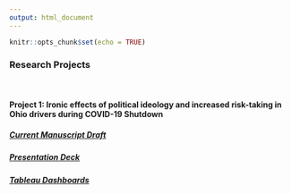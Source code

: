 ```yaml
---
output: html_document
---
```


```r
knitr::opts_chunk$set(echo = TRUE)
```

### Research Projects
  
\  
\  
\  
    
#### Project 1: Ironic effects of political ideology and increased risk-taking in Ohio drivers during COVID-19 Shutdown

##### [Current Manuscript Draft](OhioCovidCrashes.pdf){target="_blank"}

##### [Presentation Deck](https://docs.google.com/presentation/d/e/2PACX-1vT0Vk0ugdWUUl7fsyrQW2rF3VEhrjRUWCqVJFBDeKlYF4IVb9fWvjkVI9v7TjK-_2EpCb0d7FJbhOsD/pub?start=false&loop=false&delayms=60000){target="_blank"}

##### [Tableau Dashboards](https://public.tableau.com/authoring/IronicEffects/OhioCrashesReport){target="_blank"}